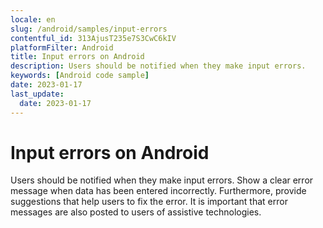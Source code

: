 ```yaml
---
locale: en
slug: /android/samples/input-errors
contentful_id: 313AjusT235e7S3CwC6kIV
platformFilter: Android
title: Input errors on Android
description: Users should be notified when they make input errors.
keywords: [Android code sample]
date: 2023-01-17
last_update:
  date: 2023-01-17
---
```


# Input errors on Android

Users should be notified when they make input errors. Show a clear error message when data has been entered incorrectly. Furthermore, provide suggestions that help users to fix the error. It is important that error messages are also posted to users of assistive technologies.

<CodeSample id="input-errors" locale="en" platform="android"/>
